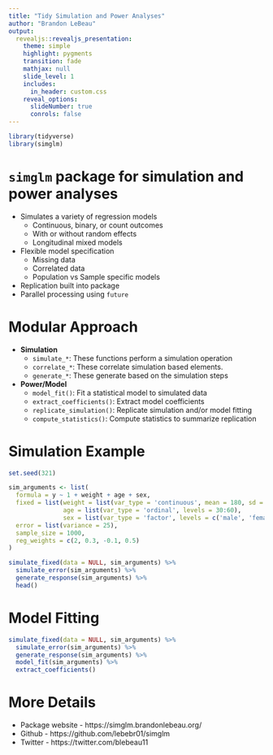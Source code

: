 ```yaml
---
title: "Tidy Simulation and Power Analyses"
author: "Brandon LeBeau"
output: 
  revealjs::revealjs_presentation:
    theme: simple
    highlight: pygments
    transition: fade
    mathjax: null
    slide_level: 1
    includes:
      in_header: custom.css
    reveal_options:
      slideNumber: true
      conrols: false
---
```


```r
library(tidyverse)
library(simglm)
```


# `simglm` package for simulation and power analyses

+ Simulates a variety of regression models
   - Continuous, binary, or count outcomes
   - With or without random effects
   - Longitudinal mixed models
+ Flexible model specification
   - Missing data
   - Correlated data
   - Population vs Sample specific models
+ Replication built into package
+ Parallel processing using `future`


# Modular Approach

- **Simulation**
    + `simulate_*`: These functions perform a simulation operation
    + `correlate_*`: These correlate simulation based elements.
    + `generate_*`: These generate based on the simulation steps
- **Power/Model**
    + `model_fit()`: Fit a statistical model to simulated data
    + `extract_coefficients()`: Extract model coefficients
    + `replicate_simulation()`: Replicate simulation and/or model fitting
    + `compute_statistics()`: Compute statistics to summarize replication
    
    
# Simulation Example

```r
set.seed(321) 

sim_arguments <- list(
  formula = y ~ 1 + weight + age + sex,
  fixed = list(weight = list(var_type = 'continuous', mean = 180, sd = 30),
               age = list(var_type = 'ordinal', levels = 30:60),
               sex = list(var_type = 'factor', levels = c('male', 'female'))),
  error = list(variance = 25),
  sample_size = 1000,
  reg_weights = c(2, 0.3, -0.1, 0.5)
)

simulate_fixed(data = NULL, sim_arguments) %>%
  simulate_error(sim_arguments) %>%
  generate_response(sim_arguments) %>% 
  head()
```

# Model Fitting

```r
simulate_fixed(data = NULL, sim_arguments) %>%
  simulate_error(sim_arguments) %>%
  generate_response(sim_arguments) %>% 
  model_fit(sim_arguments) %>%
  extract_coefficients()
```

# More Details
+ Package website - https://simglm.brandonlebeau.org/
+ Github - https://github.com/lebebr01/simglm
+ Twitter - https://twitter.com/blebeau11
